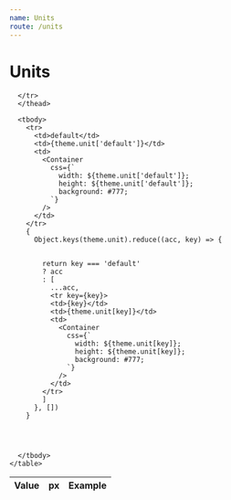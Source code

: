 ```yaml
---
name: Units
route: /units
---
```



# Units

<ThemeProvider>
  <Container css={`
  text-align: left;
  table {
    width: 100%;
  }
  td {
    padding-top: 24px;
  }
  `}>
    <table>
      <thead>
      <tr>
      <th>Value</th>
      <th>px</th>
      <th>Example</th>

      </tr>
      </thead>

      <tbody>
        <tr>
          <td>default</td>
          <td>{theme.unit['default']}</td>
          <td>
            <Container
              css={`
                width: ${theme.unit['default']};
                height: ${theme.unit['default']};
                background: #777;
              `}
            />
          </td>
        </tr>
        {
          Object.keys(theme.unit).reduce((acc, key) => {


            return key === 'default'
            ? acc
            : [
              ...acc,
              <tr key={key}>
              <td>{key}</td>
              <td>{theme.unit[key]}</td>
              <td>
                <Container
                  css={`
                    width: ${theme.unit[key]};
                    height: ${theme.unit[key]};
                    background: #777;
                  `}
                />
              </td>
            </tr>
            ]
          }, [])
        }




      </tbody>
    </table>

  </Container>
</ThemeProvider>
